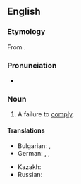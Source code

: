 ==English==

===Etymology===
From {{prefix|en|non|compliance}}.

===Pronunciation===
* {{rhymes|en|aɪəns|s=4}}

===Noun===
{{en-noun|~}}

# A failure to [[comply]].

====Translations====
{{trans-top|failure to comply}}
* Bulgarian: {{t+|bg|неподчинение|n}}, {{t|bg|несъобразяване|n}}
* German: {{t+|de|Nichtbeachtung}}, {{t|de|Nichteinhaltung}}, {{t+|de|Nichterfüllung}}
{{trans-mid}}
* Kazakh: {{t|kk|сақтамау}}
* Russian: {{t+|ru|несоблюде́ние|n}}
{{trans-bottom}}